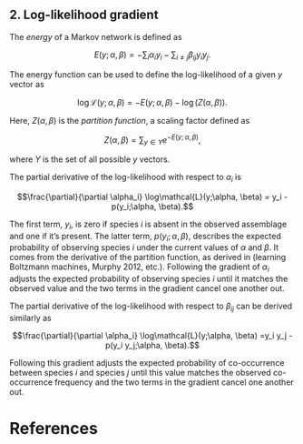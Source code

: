 ## 2. Log-likelihood gradient

The *energy* of a Markov network is defined as

$$E(y;\alpha,\beta) = -\sum_{i}\alpha_i y_i - \sum_{i\neq j}\beta_{ij}y_i y_j.$$

The energy function can be used to define the log-likelihood of a given $y$
vector as

$$\log\mathcal{L}(y;\alpha, \beta) = -E(y;\alpha, \beta) - \log(Z(\alpha, \beta)).$$

Here, $Z(\alpha, \beta)$ is the *partition function*, a scaling factor defined
as

$$Z(\alpha, \beta) = \sum_{y \in Y}e^{-E(y;\alpha, \beta)},$$

where $Y$ is the set of all possible $y$ vectors.

The partial derivative of the log-likelihood with respect to $\alpha_i$ is

$$\frac{\partial}{\partial \alpha_i} \log\mathcal{L}(y;\alpha, \beta) = y_i - p(y_i;\alpha, \beta).$$

The first term, $y_i$, is zero if species $i$ is absent in the observed
assemblage and one if it's present. The latter term, $p(y_i;\alpha, \beta)$,
describes the expected probability of observing species $i$ under the current
values of $\alpha$ and $\beta$. It comes from the derivative of the partition
function, as derived in (learning Boltzmann machines, Murphy 2012, etc.).
Following the gradient of $\alpha_i$ adjusts the expected probability of
observing species $i$ until it matches the observed value and the two terms in
the gradient cancel one another out.

The partial derivative of the log-likelihood with respect to $\beta_{ij}$
can be derived similarly as

$$\frac{\partial}{\partial \alpha_i} \log\mathcal{L}(y;\alpha, \beta) =y_i y_j - p(y_i y_j;\alpha, \beta).$$

Following this gradient adjusts the expected probability of co-occurrence
between species $i$ and species $j$ until this value matches the observed 
co-occurrence frequency and the two terms in the gradient cancel one another out.


# References

